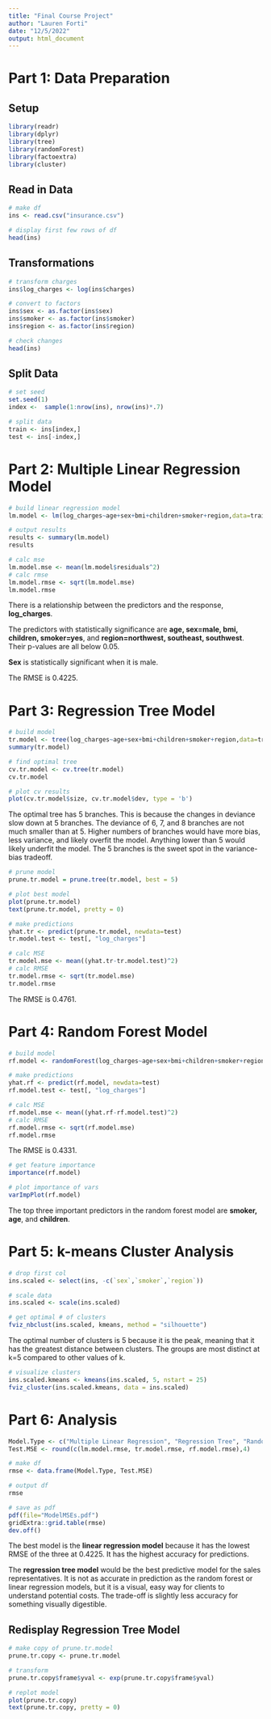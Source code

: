 ---
title: "Final Course Project"
author: "Lauren Forti"
date: "12/5/2022"
output: html_document
---

# **Part 1: Data Preparation**
## Setup
```{r message=FALSE, warning=FALSE}
library(readr)
library(dplyr)
library(tree)
library(randomForest)
library(factoextra)
library(cluster)
```

## Read in Data
```{r}
# make df
ins <- read.csv("insurance.csv")

# display first few rows of df
head(ins)
```

## Transformations
```{r}
# transform charges
ins$log_charges <- log(ins$charges)

# convert to factors
ins$sex <- as.factor(ins$sex)
ins$smoker <- as.factor(ins$smoker)
ins$region <- as.factor(ins$region)

# check changes
head(ins)
```

## Split Data
```{r}
# set seed
set.seed(1)
index <-  sample(1:nrow(ins), nrow(ins)*.7)

# split data
train <- ins[index,]
test <- ins[-index,]
```


# **Part 2: Multiple Linear Regression Model**
```{r warning=FALSE}
# build linear regression model
lm.model <- lm(log_charges~age+sex+bmi+children+smoker+region,data=train)

# output results
results <- summary(lm.model)
results

# calc mse
lm.model.mse <- mean(lm.model$residuals^2)
# calc rmse
lm.model.rmse <- sqrt(lm.model.mse)
lm.model.rmse
```

There is a relationship between the predictors and the response, **log_charges**.  

The predictors with statistically significance are **age, sex=male, bmi, children, smoker=yes**, and **region=northwest, southeast, southwest**. Their p-values are all below 0.05.  

**Sex** is statistically significant when it is male.  

The RMSE is 0.4225.    


# **Part 3: Regression Tree Model**
```{r}
# build model
tr.model <- tree(log_charges~age+sex+bmi+children+smoker+region,data=train)
summary(tr.model)

# find optimal tree
cv.tr.model <- cv.tree(tr.model)
cv.tr.model

# plot cv results
plot(cv.tr.model$size, cv.tr.model$dev, type = 'b')
```

The optimal tree has 5 branches. This is because the changes in deviance slow down at 5 branches. The deviance of 6, 7, and 8 branches are not much smaller than at 5. Higher numbers of branches would have more bias, less variance, and likely overfit the model. Anything lower than 5 would likely underfit the model. The 5 branches is the sweet spot in the variance-bias tradeoff.  



```{r}
# prune model
prune.tr.model = prune.tree(tr.model, best = 5)

# plot best model
plot(prune.tr.model)
text(prune.tr.model, pretty = 0)

# make predictions
yhat.tr <- predict(prune.tr.model, newdata=test)
tr.model.test <- test[, "log_charges"]

# calc MSE
tr.model.mse <- mean((yhat.tr-tr.model.test)^2)
# calc RMSE
tr.model.rmse <- sqrt(tr.model.mse)
tr.model.rmse
```

The RMSE is 0.4761.  


# **Part 4: Random Forest Model**
```{r}
# build model
rf.model <- randomForest(log_charges~age+sex+bmi+children+smoker+region,data=train,importance=TRUE)

# make predictions
yhat.rf <- predict(rf.model, newdata=test)
rf.model.test <- test[, "log_charges"]

# calc MSE
rf.model.mse <- mean((yhat.rf-rf.model.test)^2)
# calc RMSE
rf.model.rmse <- sqrt(rf.model.mse)
rf.model.rmse
```

The RMSE is 0.4331.  


```{r}
# get feature importance
importance(rf.model)

# plot importance of vars
varImpPlot(rf.model)
```

The top three important predictors in the random forest model are **smoker, age**, and **children**.  


# **Part 5: k-means Cluster Analysis**
```{r}
# drop first col
ins.scaled <- select(ins, -c(`sex`,`smoker`,`region`))

# scale data
ins.scaled <- scale(ins.scaled)

# get optimal # of clusters
fviz_nbclust(ins.scaled, kmeans, method = "silhouette")
```

The optimal number of clusters is 5 because it is the peak, meaning that it has the greatest distance between clusters. The groups are most distinct at k=5 compared to other values of k.   


```{r}
# visualize clusters
ins.scaled.kmeans <- kmeans(ins.scaled, 5, nstart = 25)
fviz_cluster(ins.scaled.kmeans, data = ins.scaled)
```



# **Part 6: Analysis**
```{r}
Model.Type <- c("Multiple Linear Regression", "Regression Tree", "Random Forest")
Test.MSE <- round(c(lm.model.rmse, tr.model.rmse, rf.model.rmse),4)

# make df
rmse <- data.frame(Model.Type, Test.MSE)

# output df
rmse
```

```{r results=FALSE}
# save as pdf
pdf(file="ModelMSEs.pdf")
gridExtra::grid.table(rmse)
dev.off()
```

The best model is the **linear regression model** because it has the lowest RMSE of the three at 0.4225. It has the highest accuracy for predictions.  

The **regression tree model** would be the best predictive model for the sales representatives. It is not as accurate in prediction as the random forest or linear regression models, but it is a visual, easy way for clients to understand potential costs. The trade-off is slightly less accuracy for something visually digestible.  

## Redisplay Regression Tree Model
```{r}
# make copy of prune.tr.model
prune.tr.copy <- prune.tr.model

# transform
prune.tr.copy$frame$yval <- exp(prune.tr.copy$frame$yval)

# replot model
plot(prune.tr.copy)
text(prune.tr.copy, pretty = 0)
```

\
\
\
